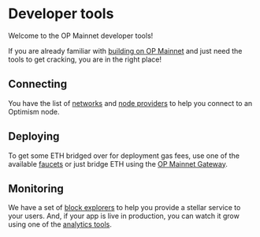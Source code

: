 # Developer tools

Welcome to the OP Mainnet developer tools!

If you are already familiar with [building on OP Mainnet](/op-mainnet/getting-started) and just need the tools to get cracking, you are in the right place!

## Connecting

You have the list of [networks](/op-mainnet/op-networks) and [node providers](/tools/rpc-providers) to help you connect to an Optimism node.

## Deploying

To get some ETH bridged over for deployment gas fees, use one of the available [faucets](/tools/faucets) or just bridge ETH using the [OP Mainnet Gateway](https://gateway.optimism.io/).

## Monitoring

We have a set of [block explorers](block-explorers) to help you provide a stellar service to your users. And, if your app is live in production, you can watch it grow using one of the [analytics tools](monitoring/analytics-tools). 